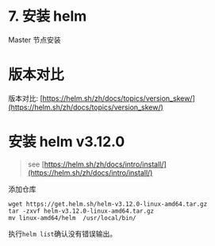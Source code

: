 # 7. 安装 helm


<Callout type="warning" emoji="⚠️">
    Master 节点安装
</Callout>

# 版本对比

版本对比: [https://helm.sh/zh/docs/topics/version_skew/](https://helm.sh/zh/docs/topics/version_skew/)



# 安装 helm v3.12.0

> see [https://helm.sh/zh/docs/intro/install/](https://helm.sh/zh/docs/intro/install/)


添加仓库

```
wget https://get.helm.sh/helm-v3.12.0-linux-amd64.tar.gz
tar -zxvf helm-v3.12.0-linux-amd64.tar.gz
mv linux-amd64/helm  /usr/local/bin/
```
执行`helm list`确认没有错误输出。



